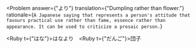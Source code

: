 
<Problem
  answer={"より"}
  translation={"Dumpling rather than flower."}
  rationale={`
    A Japanese saying that represents a person's attitude that favours practical use rather than fame, essence rather than appearance.
    It can be used to criticize a prosaic person.
  `}
>
  <Ruby t={"はな"}>はな</Ruby><Hide>より</Hide>　<Ruby t={"だんご"}>団子</Ruby>
</Problem>